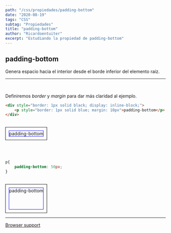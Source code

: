 ```yaml
---
path: "/css/propiedades/padding-bottom"
date: "2020-08-19"
tags: "CSS"
subtag: "Propiedades"
title: "padding-bottom"
author: "Ricardoentuiter"
excerpt: "Estudiando la propiedad de padding-bottom"
---
```


## padding-bottom
Genera espacio hacia el interior desde el borde inferior del elemento raíz.

---
<br/>


Definiremos *border* y *margin* para dar más claridad al ejemplo.

```html
<div style="border: 1px solid black; display: inline-block;">
    <p style="border: 1px solid blue; margin: 10px">padding-bottom</p>
</div>
```
<br/>

<div style="border: 1px solid black; display: inline-block;">
    <p style="border: 1px solid blue; margin: 10px">padding-bottom</p>
</div>

<br/><br/>


```css
p{
    padding-bottom: 50px;
}
```
<br/>

<div style="border: 1px solid black; display: inline-block;">
    <p style="border: 1px solid blue; margin: 10px; padding-bottom: 50px">padding-bottom</p>
</div>

<br/>

---

[Browser support](https://caniuse.com/#search=padding-bottom)